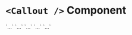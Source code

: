 
# `<Callout />` Component

<Callout>
  `<Callout>…`
</Callout>

<Callout type="info">
  `<Callout type="info">…`
</Callout>

<Callout type="warning">
  `<Callout type="warning">…`
</Callout>

<Callout type="error">
  `<Callout type="error">…`
</Callout>

<Callout type="info" emoji="🇫🇷">
  `<Callout type="info" emoji="🇫🇷">…`
</Callout>

